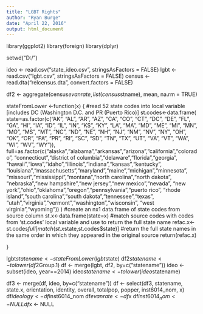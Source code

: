 ```yaml
---
title: "LGBT Rights"
author: "Ryan Burge"
date: "April 22, 2016"
output: html_document
---
```


library(ggplot2)
library(foreign)
library(dplyr)


setwd("D:/")

ideo <- read.csv("state_ideo.csv", stringsAsFactors = FALSE)
lgbt <- read.csv("lgbt.csv", stringsAsFactors = FALSE)
census <- read.dta("relcensus.dta", convert.factors = FALSE)

df2 <- aggregate(census$evanrate, list(census$stname), mean, na.rm = TRUE)

stateFromLower <-function(x) {
   #read 52 state codes into local variable [includes DC (Washington D.C. and PR (Puerto Rico)]
  st.codes<-data.frame(
                      state=as.factor(c("AK", "AL", "AR", "AZ", "CA", "CO", "CT", "DC", "DE", "FL", "GA",
                                         "HI", "IA", "ID", "IL", "IN", "KS", "KY", "LA", "MA", "MD", "ME",
                                         "MI", "MN", "MO", "MS",  "MT", "NC", "ND", "NE", "NH", "NJ", "NM",
                                         "NV", "NY", "OH", "OK", "OR", "PA", "PR", "RI", "SC", "SD", "TN",
                                         "TX", "UT", "VA", "VT", "WA", "WI", "WV", "WY")),
                      full=as.factor(c("alaska","alabama","arkansas","arizona","california","colorado",
                                       "connecticut","district of columbia","delaware","florida","georgia",
                                       "hawaii","iowa","idaho","illinois","indiana","kansas","kentucky",
                                       "louisiana","massachusetts","maryland","maine","michigan","minnesota",
                                       "missouri","mississippi","montana","north carolina","north dakota",
                                       "nebraska","new hampshire","new jersey","new mexico","nevada",
                                       "new york","ohio","oklahoma","oregon","pennsylvania","puerto rico",
                                       "rhode island","south carolina","south dakota","tennessee","texas",
                                       "utah","virginia","vermont","washington","wisconsin",
                                       "west virginia","wyoming"))
                       )
     #create an nx1 data.frame of state codes from source column
  st.x<-data.frame(state=x)
     #match source codes with codes from 'st.codes' local variable and use to return the full state name
  refac.x<-st.codes$full[match(st.x$state,st.codes$state)]
     #return the full state names in the same order in which they appeared in the original source
  return(refac.x)
 
}

lgbt$statename<-stateFromLower(lgbt$state)
df2$statename <- tolower(df2$Group.1)
df <- merge(lgbt, df2, by=c("statename"))
ideo <- subset(ideo, year==2014)
ideo$statename <- tolower(ideo$statename)

df3 <- merge(df, ideo, by=c("statename"))
df <- select(df3, statename, state.x, orientation, identity, overall, totalpop, popper, inst6014_nom, x)
df$ideology <- df$inst6014_nom
df$evanrate <- df$x
df$inst6014_nom <- NULL
df$x <- NULL





